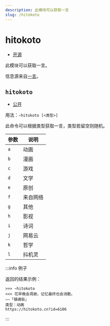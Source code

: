 ```yaml
---
description: 此模块可以获取一言
slug: /hitokoto
---
```


# hitokoto

-   [开源](help/faq#为什么有些模块没有开源)

此模块可以获取一言。

信息源来自[一言](https://hitokoto.cn/)。

## `hitokoto`

-   [公开](permissions)

用法：`~hitokoto [<类型>]`

此命令可以根据类型获取一言，类型若留空则随机。

| 参数   | 说明     |
| ---- | ------ |
| `a`  | 动画     |
| `b`  | 漫画     |
| `c`  | 游戏     |
| `d`  | 文学     |
| `e`  | 原创     |
| `f`  | 来自网络   |
| `g`  | 其他     |
| `h`  | 影视     |
| `i`  | 诗词     |
| `j`  | 网易云    |
| `k`  | 哲学     |
| `l`  | 抖机灵    |

:::info 例子

返回的结果示例：

```
>>> ~hitokoto
<<< 花早晚会凋谢，记忆最终也会消散。
——「镇魂街」
类型：动画
https://hitokoto.cn?id=6106
```

:::
